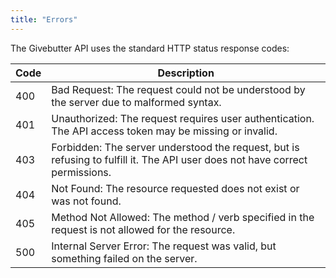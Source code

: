 ```yaml
---
title: "Errors"
---
```


The Givebutter API uses the standard HTTP status response codes:

| Code | Description                                                                                                                  |                  
| ---- | ---------------------------------------------------------------------------------------------------------------------------- |
| 400  | Bad Request: The request could not be understood by the server due to malformed syntax.                                      |
| 401  | Unauthorized: The request requires user authentication. The API access token may be missing or invalid.                      |
| 403  | Forbidden: The server understood the request, but is refusing to fulfill it. The API user does not have correct permissions. |
| 404  | Not Found: The resource requested does not exist or was not found.                                                           |
| 405  | Method Not Allowed: The method / verb specified in the request is not allowed for the resource.                              |
| 500  | Internal Server Error: The request was valid, but something failed on the server.                                            |
